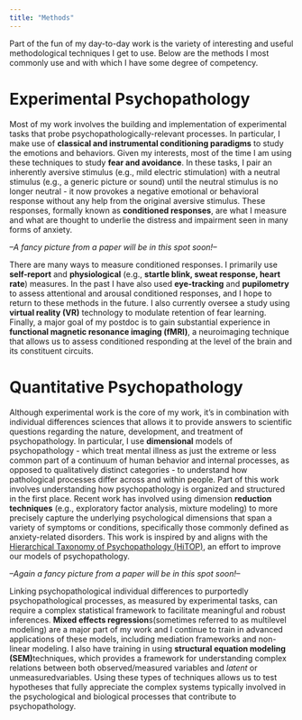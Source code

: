 ```yaml
---
title: "Methods"
---
```


Part of the fun of my day-to-day work is the variety of interesting and useful methodological techniques I get to use. Below are the methods I most commonly use and with which I have some degree of competency.

# Experimental Psychopathology

Most of my work involves the building and implementation of experimental tasks that probe psychopathologically-relevant processes. In particular, I make use of **classical and instrumental conditioning paradigms** to study the emotions and behaviors. Given my interests, most of the time I am using these techniques to study **fear and avoidance**. In these tasks, I pair an inherently aversive stimulus (e.g., mild electric stimulation) with a neutral stimulus (e.g., a generic picture or sound) until the neutral stimulus is no longer neutral - it now provokes a negative emotional or behavioral response without any help from the original aversive stimulus. These responses, formally known as **conditioned responses**, are what I measure and what are thought to underlie the distress and impairment seen in many forms of anxiety.

*--A fancy picture from a paper will be in this spot soon!--*

There are many ways to measure conditioned responses. I primarily use **self-report** and **physiological** (e.g., **startle blink, sweat response, heart rate**) measures. In the past I have also used **eye-tracking** and **pupilometry** to assess attentional and arousal conditioned responses, and I hope to return to these methods in the future. I also currently oversee a study using **virtual reality (VR)** technology to modulate retention of fear learning. Finally, a major goal of my postdoc is to gain substantial experience in **functional magnetic resonance imaging (fMRI)**, a neuroimaging technique that allows us to assess conditioned responding at the level of the brain and its constituent circuits.

# Quantitative Psychopathology

Although experimental work is the core of my work, it's in combination with individual differences sciences that allows it to provide answers to scientific questions regarding the nature, development, and treatment of psychopathology. In particular, I use **dimensional** models of psychopathology - which treat mental illness as just the extreme or less common part of a continuum of human behavior and internal processes, as opposed to qualitatively distinct categories - to understand how pathological processes differ across and within people. Part of this work involves understanding how psychopathology is organized and structured in the first place. Recent work has involved using dimension **reduction techniques** (e.g., exploratory factor analysis, mixture modeling) to more precisely capture the underlying psychological dimensions that span a variety of symptoms or conditions, specifically those commonly defined as anxiety-related disorders. This work is inspired by and aligns with the [Hierarchical Taxonomy of Psychopathology (HiTOP)](https://renaissance.stonybrookmedicine.edu/HITOP), an effort to improve our models of psychopathology.

*--Again a fancy picture from a paper will be in this spot soon!--*

Linking psychopathological individual differences to purportedly psychopathological processes, as measured by experimental tasks, can require a complex statistical framework to facilitate meaningful and robust inferences. **Mixed effects regression**s(sometimes referred to as multilevel modeling) are a major part of my work and I continue to train in advanced applications of these models, including mediation frameworks and non-linear modeling. I also have training in using **structural equation modeling (SEM)**techniques, which provides a framework for understanding complex relations between both observed/measured variables and *latent* or unmeasuredvariables. Using these types of techniques allows us to test hypotheses that fully appreciate the complex systems typically involved in the psychological and biological processes that contribute to psychopathology.
